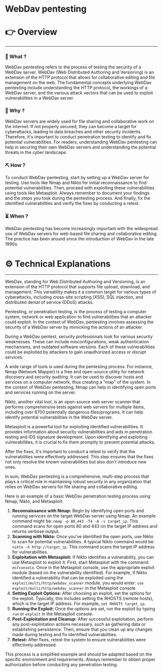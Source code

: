 # WebDav pentesting


# 👉 Overview

---

### 👀 What ?

WebDav pentesting refers to the process of testing the security of a WebDav server. WebDav (Web Distributed Authoring and Versioning) is an extension of the HTTP protocol that allows for collaborative editing and file management on the web. The fundamental concepts underlying WebDav pentesting include understanding the HTTP protocol, the workings of a WebDav server, and the various attack vectors that can be used to exploit vulnerabilities in a WebDav server.


### 🧐 Why ?

WebDav servers are widely used for file sharing and collaborative work on the internet. If not properly secured, they can become a target for cyberattacks, leading to data breaches and other security incidents. Therefore, it's important to conduct penetration testing to identify and fix potential vulnerabilities. For readers, understanding WebDav pentesting can help in securing their own WebDav servers and understanding the potential threats in the cyber landscape.


### ⛏️ How ?

To conduct WebDav pentesting, start by setting up a WebDav server for testing. Use tools like Nmap and Nikto for initial reconnaissance to find potential vulnerabilities. Then, proceed with exploiting these vulnerabilities using tools like Metasploit. Always remember to document your findings and the steps you took during the pentesting process. And finally, fix the identified vulnerabilities and verify the fixes by conducting a retest.


### ⏳ When ?

WebDav pentesting has become increasingly important with the widespread use of WebDav servers for web-based file sharing and collaborative editing. The practice has been around since the introduction of WebDav in the late 1990s.


# ⚙️ Technical Explanations

---

WebDav, standing for Web Distributed Authoring and Versioning, is an extension of the HTTP protocol that supports file upload, download, and management. This versatility makes it a common target for various types of cyberattacks, including cross-site scripting (XSS), SQL injection, and distributed denial of service (DDoS) attacks.

Pentesting, or penetration testing, is the process of testing a computer system, network or web application to find vulnerabilities that an attacker could exploit. In the context of WebDav, pentesting involves assessing the security of a WebDav server by mimicking the actions of an attacker.

During a WebDav pentest, security professionals look for various security weaknesses. These can include misconfigurations, weak authentication mechanisms, and outdated software versions. Each of these vulnerabilities could be exploited by attackers to gain unauthorized access or disrupt services.

A wide range of tools is used during the pentesting process. For instance, Nmap (Network Mapper) is a free and open-source utility for network discovery and security auditing. It can be used to discover hosts and services on a computer network, thus creating a "map" of the system. In the context of WebDav pentesting, Nmap can help in identifying open ports and services running on the server.

Nikto, another vital tool, is an open-source web server scanner that performs comprehensive tests against web servers for multiple items, including over 6700 potentially dangerous files/programs. It can help identify potential vulnerabilities in the WebDav server.

Metasploit is a powerful tool for exploiting identified vulnerabilities. It provides information about security vulnerabilities and aids in penetration testing and IDS signature development. Upon identifying and exploiting vulnerabilities, it is crucial to fix them promptly to prevent potential attacks.

After the fixes, it's important to conduct a retest to verify that the vulnerabilities were effectively addressed. This step ensures that the fixes not only resolve the known vulnerabilities but also don't introduce new ones.

In sum, WebDav pentesting is a comprehensive, multi-step process that plays a critical role in maintaining robust security in any organization that relies on WebDav servers for file sharing and collaborative editing.

Here is an example of a basic WebDav penetration testing process using Nmap, Nikto, and Metasploit:

1. **Reconnaissance with Nmap:** Begin by identifying open ports and running services on the target WebDav server using Nmap. An example command might be: `nmap -p 80,443 -T4 -A -v target_ip`. This command scans for open ports 80 and 443 on the target IP address and returns verbose output.
2. **Scanning with Nikto:** Once you've identified the open ports, use Nikto to scan for potential vulnerabilities. A typical Nikto command would be: `nikto -h http://target_ip`. This command scans the target IP address for vulnerabilities.
3. **Exploitation with Metasploit:** If Nikto identifies a vulnerability, you can use Metasploit to exploit it. First, start Metasploit with the command: `msfconsole`. Once in the Metasploit console, use the appropriate exploit module (based on the vulnerability identified). For example, if Nikto identified a vulnerability that can be exploited using the `exploit/multi/http/webdav_scanner` module, you would enter: `use exploit/multi/http/webdav_scanner` in the Metasploit console.
4. **Setting Exploit Options:** After choosing an exploit, set the options for the exploit. Typically, this includes setting the RHOSTS (remote hosts), which is the target IP address. For example, `set RHOSTS target_ip`.
5. **Running the Exploit:** Once the options are set, run the exploit by typing `run` or `exploit` in the Metasploit console.
6. **Post-Exploitation and Cleanup:** After successful exploitation, perform any post-exploitation actions necessary, such as gathering data or establishing persistence. Then, ensure that you clean up any changes made during testing and fix identified vulnerabilities.
7. **Retest:** After fixes, retest the system to ensure vulnerabilities were effectively addressed.

This process is a simplified example and should be adapted based on the specific environment and requirements. Always remember to obtain proper authorization before conducting any penetration testing.

